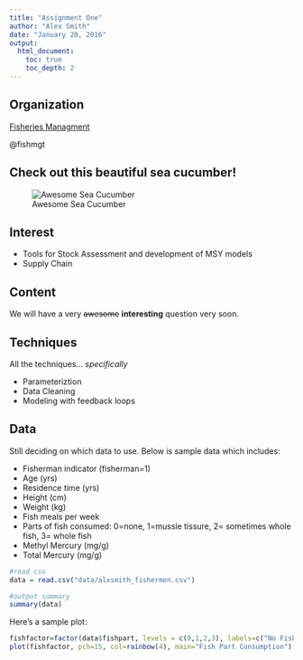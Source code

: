 ```yaml
---
title: "Assignment One"
author: "Alex Smith"
date: "January 20, 2016"
output: 
  html_document:
    toc: true
    toc_depth: 2
---
```

## Organization

[Fisheries Managment](http://github.com/fishmgt)

@fishmgt

## Check out this beautiful sea cucumber!

![Awesome Sea Cucumber](alximage.png)

## Interest

- Tools for Stock Assessment and development of MSY models
- Supply Chain

## Content

We will have a very ~~awesome~~ **interesting** question very soon. 

## Techniques

All the techniques... *specifically*

- Parameteriztion
- Data Cleaning
- Modeling with feedback loops

## Data

Still deciding on which data to use. Below is sample data which includes:

* Fisherman indicator (fisherman=1)
* Age (yrs)
* Residence time (yrs)
* Height (cm)
* Weight (kg)
* Fish meals per week
* Parts of fish consumed:
   0=none, 1=mussle tissure, 2= sometimes whole fish, 3= whole fish
* Methyl Mercury (mg/g)
* Total Mercury (mg/g)

```r
#read csv
data = read.csv("data/alxsmith_fishermen.csv")

#output summary 
summary(data)
```

Here's a sample plot:

```r
fishfactor=factor(data$fishpart, levels = c(0,1,2,3), labels=c("No Fish", "Mussle Tissue", "Whole Fish\n(sometimes)", "Whole Fish"))
plot(fishfactor, pch=15, col=rainbow(4), main="Fish Part Consumption")
```
